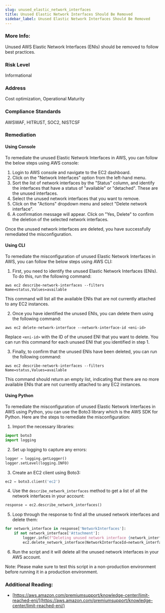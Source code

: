 ```yaml
---
slug: unused_elastic_network_interfaces
title: Unused Elastic Network Interfaces Should Be Removed
sidebar_label: Unused Elastic Network Interfaces Should Be Removed
---
```


### More Info:

Unused AWS Elastic Network Interfaces (ENIs) should be removed to follow best practices.

### Risk Level

Informational

### Address

Cost optimization, Operational Maturity

### Compliance Standards

AWSWAF, HITRUST, SOC2, NISTCSF


### Remediation

#### Using Console

To remediate the unused Elastic Network Interfaces in AWS, you can follow the below steps using AWS console:

1. Login to AWS console and navigate to the EC2 dashboard.
2. Click on the "Network Interfaces" option from the left-hand menu.
3. Sort the list of network interfaces by the "Status" column, and identify the interfaces that have a status of "available" or "detached". These are the unused interfaces.
4. Select the unused network interfaces that you want to remove.
5. Click on the "Actions" dropdown menu and select "Delete network interface".
6. A confirmation message will appear. Click on "Yes, Delete" to confirm the deletion of the selected network interfaces.

Once the unused network interfaces are deleted, you have successfully remediated the misconfiguration.

#### Using CLI

To remediate the misconfiguration of unused Elastic Network Interfaces in AWS, you can follow the below steps using AWS CLI:

1. First, you need to identify the unused Elastic Network Interfaces (ENIs). To do this, run the following command:

```
aws ec2 describe-network-interfaces --filters Name=status,Values=available
```

This command will list all the available ENIs that are not currently attached to any EC2 instances.

2. Once you have identified the unused ENIs, you can delete them using the following command:

```
aws ec2 delete-network-interface --network-interface-id <eni-id>
```

Replace `<eni-id>` with the ID of the unused ENI that you want to delete. You can run this command for each unused ENI that you identified in step 1.

3. Finally, to confirm that the unused ENIs have been deleted, you can run the following command:

```
aws ec2 describe-network-interfaces --filters Name=status,Values=available
```

This command should return an empty list, indicating that there are no more available ENIs that are not currently attached to any EC2 instances.

#### Using Python

To remediate the misconfiguration of unused Elastic Network Interfaces in AWS using Python, you can use the Boto3 library which is the AWS SDK for Python. Here are the steps to remediate the misconfiguration:

1. Import the necessary libraries:

```python
import boto3
import logging
```

2. Set up logging to capture any errors:

```python
logger = logging.getLogger()
logger.setLevel(logging.INFO)
```

3. Create an EC2 client using Boto3:

```python
ec2 = boto3.client('ec2')
```

4. Use the `describe_network_interfaces` method to get a list of all the network interfaces in your account:

```python
response = ec2.describe_network_interfaces()
```

5. Loop through the response to find all the unused network interfaces and delete them:

```python
for network_interface in response['NetworkInterfaces']:
    if not network_interface['Attachment']:
        logger.info(f"Deleting unused network interface {network_interface['NetworkInterfaceId']}")
        ec2.delete_network_interface(NetworkInterfaceId=network_interface['NetworkInterfaceId'])
```

6. Run the script and it will delete all the unused network interfaces in your AWS account.

Note: Please make sure to test this script in a non-production environment before running it in a production environment.


### Additional Reading:

- [https://aws.amazon.com/premiumsupport/knowledge-center/limit-reached-eni/](https://aws.amazon.com/premiumsupport/knowledge-center/limit-reached-eni/) 

